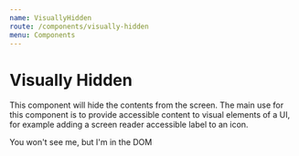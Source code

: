 ```yaml
---
name: VisuallyHidden
route: /components/visually-hidden
menu: Components
---
```



# Visually Hidden

<ComponentDetail of="VisuallyHidden" status="experimental" />

This component will hide the contents from the screen. The main use for this component is to provide accessible content to visual elements of a UI, for example adding a screen reader accessible label to an icon.

<Playground>
  <VisuallyHidden>You won't see me, but I'm in the DOM</VisuallyHidden>
</Playground>
